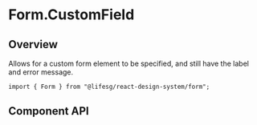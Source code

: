 
<Meta of={FormCustomFieldStories} />

# Form.CustomField

## Overview

Allows for a custom form element to be specified, and still have the label and error message.

```tsx
import { Form } from "@lifesg/react-design-system/form";
```

<Canvas of={FormCustomFieldStories.Default} />

## Component API

<PropsTable />
